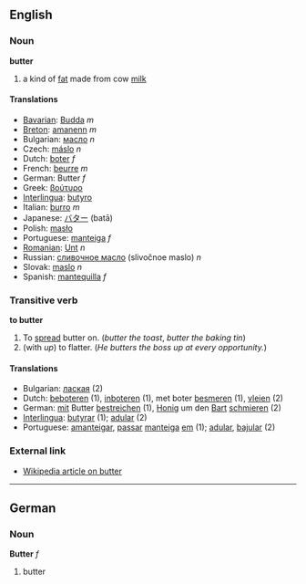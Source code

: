 ==English==
=== Noun ===
'''butter'''

# a kind of [[fat]] made from cow [[milk]]

==== Translations ====
*[[Bavarian]]: [[Budda]] ''m''
*[[Breton]]: [[amanenn]] ''m''
*Bulgarian: [[масло]] ''n''
*Czech: [[máslo]]  ''n''
*Dutch: [[boter]] ''f''
*French: [[beurre]] ''m''
*German: Butter ''f''
*Greek: [[βούτυρο]]
*[[Interlingua]]: [[butyro]]
*Italian: [[burro]] ''m''
*Japanese: [[バター]] (batā)
*Polish: [[masło]]
*Portuguese: [[manteiga]] ''f''
*[[Romanian]]: [[Unt]] ''n''
*Russian: [[сливoчнoe масло]] (slivočnoe maslo) ''n''
*Slovak: [[maslo]]  ''n''
*Spanish: [[mantequilla]] ''f''

=== Transitive verb ===
'''to butter'''

#To [[spread]] butter on. (''butter the toast'', ''butter the baking tin'')
#(with ''up'') to flatter. (''He butters the boss up at every opportunity.'')

==== Translations ====
*Bulgarian: [[лаская]] (2)
*Dutch: [[beboteren]] (1), [[inboteren]] (1), met boter [[besmeren]] (1), [[vleien]] (2)
*German: [[mit]] Butter [[bestreichen]] (1), [[Honig]] um den [[Bart]] [[schmieren]] (2)
*[[Interlingua]]: [[butyrar]] (1); [[adular]] (2)
*Portuguese: [[amanteigar]], [[passar]] [[manteiga]] [[em]] (1); [[adular]], [[bajular]] (2)

===External link===

*[[en:butter|Wikipedia article on butter]]

----
==German==
===Noun===
'''Butter'''  ''f''

# butter